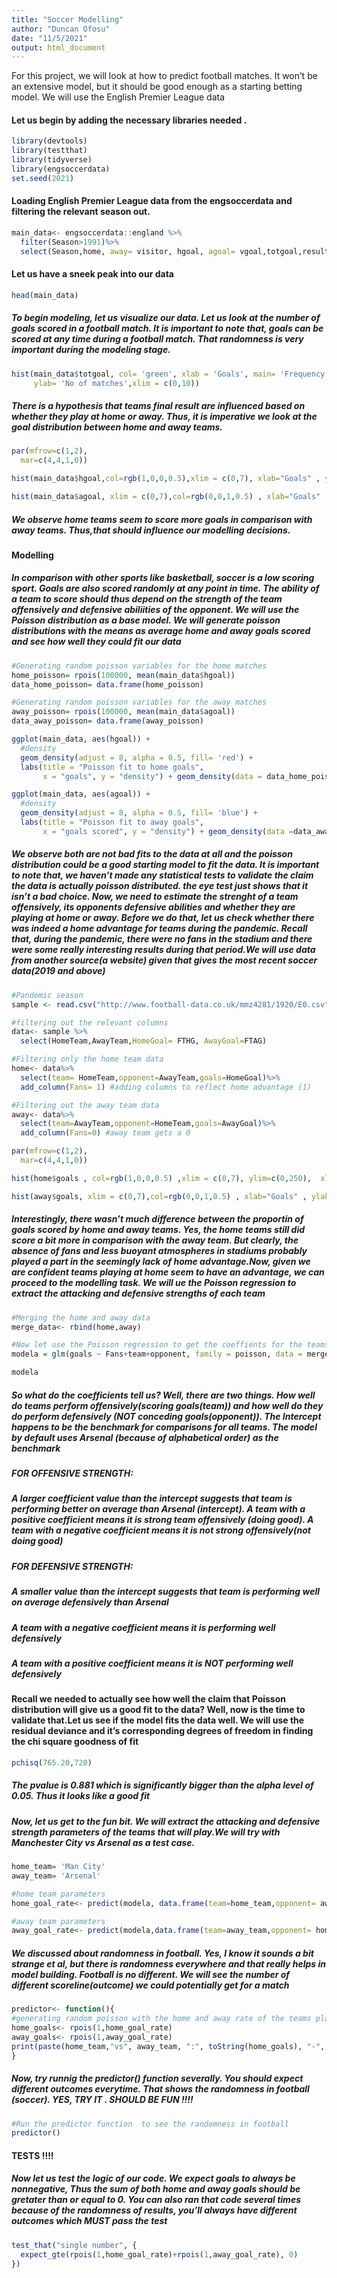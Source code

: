 ```yaml
---
title: "Soccer Modelling"
author: "Duncan Ofosu"
date: "11/5/2021"
output: html_document
---
```


For this project, we will look at how to predict football matches. It won't be an extensive model,
but it should be good enough as a starting betting model. We will use the English
Premier League data



#### Let us begin by adding the necessary libraries needed .


```r
library(devtools)
library(testthat)
library(tidyverse)
library(engsoccerdata)
set.seed(2021)
```

#### Loading English Premier League data from the engsoccerdata and filtering the relevant season out.
```r
main_data<- engsoccerdata::england %>%
  filter(Season>1991)%>%
  select(Season,home, away= visitor, hgoal, agoal= vgoal,totgoal,result) 

```

#### Let us have a sneek peak into our data
```r
head(main_data)

```

##### To begin modeling, let us visualize our data. Let us look at the number of goals scored in a football match. It is important to note that, goals can be scored at any time during a football match. That randomness is very important during the modeling stage.

```r
hist(main_data$totgoal, col= 'green', xlab = 'Goals', main= 'Frequency of both home and away goals',
     ylab= 'No of matches',xlim = c(0,10))

```


#####  There is a hypothesis that teams final result are influenced based on whether they play at home or away. Thus, it is imperative we look at the goal distribution between home and away teams. 

```r
par(mfrow=c(1,2),
  mar=c(4,4,1,0))

hist(main_data$hgoal,col=rgb(1,0,0,0.5),xlim = c(0,7), xlab="Goals" , ylab="No. of matches" , main="Frequency of home goals" )

hist(main_data$agoal, xlim = c(0,7),col=rgb(0,0,1,0.5) , xlab="Goals" , ylab="" , main="Frequency of away goals")
```

##### We observe home teams seem to score more goals in comparison with away teams. Thus,that should influence our modelling decisions.

#### Modelling
##### In comparison with other sports like basketball, soccer is a low scoring sport. Goals are also scored randomly at any point in time. The ability of a team to score should thus depend on the strength of the team offensively and defensive abiliities of the opponent. We will use the Poisson distribution as a base model. We will generate poisson distributions with the means as average home and away goals scored and see how well they could fit our data

```r


#Generating random poisson variables for the home matches
home_poisson= rpois(100000, mean(main_data$hgoal))
data_home_poisson= data.frame(home_poisson)

#Generating random poisson variables for the away matches
away_poisson= rpois(100000, mean(main_data$agoal))
data_away_poisson= data.frame(away_poisson)
```

```r
ggplot(main_data, aes(hgoal)) +
  #density
  geom_density(adjust = 8, alpha = 0.5, fill= 'red') +
  labs(title = "Poisson fit to home goals",
       x = "goals", y = "density") + geom_density(data = data_home_poisson, aes(x = home_poisson),fill = NA, adjust = 8, alpha = 0.2) 
```
```r
ggplot(main_data, aes(agoal)) +
  #density
  geom_density(adjust = 8, alpha = 0.5, fill= 'blue') +
  labs(title = "Poisson fit to away goals",
       x = "goals scored", y = "density") + geom_density(data =data_away_poisson, aes(x = away_poisson),fill = NA, adjust = 8, alpha = 0.2) 
```

##### We observe both are not bad fits to the data at all and the poisson distribution could be a good starting model to fit the data. It is important to note that, we haven't made any statistical tests to validate the claim the data is actually poisson distributed. the eye test just shows that it isn't a bad choice. Now, we need to estimate the strenght of a team offensively, its opponents defensive abilities and whether they are playing at home or away. Before we do that, let us check whether there was indeed a home advantage for teams during the pandemic. Recall that, during the pandemic, there were no fans in the stadium and there were some really interesting results during that period.We will use data from another source(a website) given that gives the most recent soccer data(2019 and above)


```r
#Pandemic season
sample <- read.csv("http://www.football-data.co.uk/mmz4281/1920/E0.csv")

#filtering out the relevant columns 
data<- sample %>%
  select(HomeTeam,AwayTeam,HomeGoal= FTHG, AwayGoal=FTAG)

#Filtering only the home team data
home<- data%>%
  select(team= HomeTeam,opponent=AwayTeam,goals=HomeGoal)%>%
  add_column(Fans= 1) #adding columns to reflect home advantage (1)

#Filtering out the away team data  
away<- data%>%
  select(team=AwayTeam,opponent=HomeTeam,goals=AwayGoal)%>%
  add_column(Fans=0) #away team gets a 0

```


```r
par(mfrow=c(1,2),
  mar=c(4,4,1,0))

hist(home$goals , col=rgb(1,0,0,0.5) ,xlim = c(0,7), ylim=c(0,250),  xlab="Goals" , ylab="No. of matches" , main="Pandemic  home goals" )

hist(away$goals, xlim = c(0,7),col=rgb(0,0,1,0.5) , xlab="Goals" , ylab="" , main="Pandemic  away goals")


```



##### Interestingly, there wasn't much difference between the proportin of goals scored by home and away teams. Yes, the home teams still did score a bit more in comparison with the away team. But clearly, the absence of fans and less buoyant atmospheres in stadiums probably played a part in the seemingly lack of home advantage.Now, given we are confident teams playing at home seem to have an advantage, we can proceed to the modelling task. We will ue the Poisson regression to extract the attacking and defensive strengths of each team


```r
#Merging the home and away data
merge_data<- rbind(home,away)

#Now let use the Poisson regression to get the coeffients for the teams
modela = glm(goals ~ Fans+team+opponent, family = poisson, data = merge_data)

modela

```


##### So what do the coefficients tell us? Well, there are two things. How well do teams perform offensively(scoring goals(team)) and how well do they do perform defensively (NOT conceding goals(opponent)). The Intercept happens to be the benchmark for comparisons for all teams. The model by default uses Arsenal (because of alphabetical order) as the benchmark

##### FOR OFFENSIVE STRENGTH:
##### A larger coefficient value than the intercept suggests that team is performing better on average than Arsenal (intercept). A team with a positive coefficient means it is strong team offensively (doing good). A team with a negative coefficient means it is not strong offensively(not doing good)

##### FOR DEFENSIVE STRENGTH:
##### A smaller value than the intercept suggests that team is performing well on average defensively than Arsenal 
##### A team with a negative coefficient means it is performing well defensively
##### A team with a positive coefficient means it is NOT performing well defensively


#### Recall  we needed to actually see how well the claim that Poisson distribution will give us a good fit to the data? Well, now is the time to validate that.Let us see if the model fits the data well. We will use the residual deviance and it's corresponding degrees of freedom in finding the chi square goodness of fit

```r
pchisq(765.20,720)


```

##### The pvalue is 0.881 which is significantly bigger than the alpha level of 0.05. Thus it looks like a good fit


##### Now, let us get to the fun bit. We will extract the attacking and defensive strength parameters of the teams that will play.We will try with Manchester City vs Arsenal as a test case.

```r
home_team= 'Man City'
away_team= 'Arsenal'

#home team parameters
home_goal_rate<- predict(modela, data.frame(team=home_team,opponent= away_team, Fans=1), type='response')

#away team parameters
away_goal_rate<- predict(modela,data.frame(team=away_team,opponent= home_team, Fans=0), type= 'response')


```

##### We discussed about randomness in football. Yes, I know it sounds a bit strange et al, but there is randomness everywhere and that really helps in model building. Football is no different. We will see the number of different scoreline(outcome) we could potentially get for a match 

```r
predictor<- function(){
#generating random poisson with the home and away rate of the teams playing(Man City vs Arsenal)
home_goals<- rpois(1,home_goal_rate)
away_goals<- rpois(1,away_goal_rate)
print(paste(home_team,"vs", away_team, ":", toString(home_goals), "-", toString(away_goals)))
}

```

##### Now, try runnig the predictor() function severally. You should expect different outcomes everytime. That shows the randomness in football (soccer). YES, TRY IT . SHOULD BE FUN !!!!

```r
#Run the predictor function  to see the randomness in football
predictor()

```

#### TESTS !!!! 
##### Now let us test the logic of our code. We expect goals to always be nonnegative, Thus the sum of both home and away goals should be gretater than or equal to 0. You can also ran that code several times because of the randomness of results, you'll always have different outcomes which MUST pass the test

```r
test_that("single number", {
  expect_gte(rpois(1,home_goal_rate)+rpois(1,away_goal_rate), 0)
})


```



